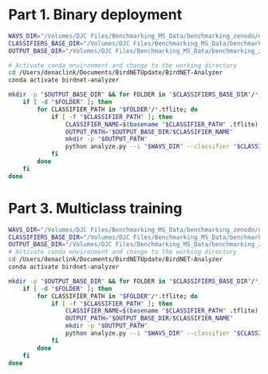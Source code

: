 # Part 1. Binary deployment
```zsh

WAVS_DIR="/Volumes/DJC Files/Benchmarking_MS_Data/benchmarking_zenodo/data/AcousticData/Dakrong_testdata/"
CLASSIFIERS_BASE_DIR="/Volumes/DJC Files/Benchmarking_MS_Data/benchmarking_zenodo/results/BirdNETbinary/temp/"
OUTPUT_BASE_DIR="/Volumes/DJC Files/Benchmarking_MS_Data/benchmarking_zenodo/results/BirdNETbinary_testgeneralizability/" 

# Activate conda environment and change to the working directory
cd /Users/denaclink/Documents/BirdNETUpdate/BirdNET-Analyzer
conda activate birdnet-analyzer

mkdir -p "$OUTPUT_BASE_DIR" && for FOLDER in "$CLASSIFIERS_BASE_DIR"/*; do 
    if [ -d "$FOLDER" ]; then 
        for CLASSIFIER_PATH in "$FOLDER"/*.tflite; do 
            if [ -f "$CLASSIFIER_PATH" ]; then 
                CLASSIFIER_NAME=$(basename "$CLASSIFIER_PATH" .tflite)
                OUTPUT_PATH="$OUTPUT_BASE_DIR/$CLASSIFIER_NAME"
                mkdir -p "$OUTPUT_PATH"
                python analyze.py --i "$WAVS_DIR" --classifier "$CLASSIFIER_PATH" --o "$OUTPUT_PATH" --fmin 500 --fmax 3000 && echo "Processed with classifier: $CLASSIFIER_NAME"
            fi
        done
    fi 
done

```


# Part 3. Multiclass training
```zsh
WAVS_DIR="/Volumes/DJC Files/Benchmarking_MS_Data/benchmarking_zenodo/data/AcousticData/Dakrong_testdata/"
CLASSIFIERS_BASE_DIR="/Volumes/DJC Files/Benchmarking_MS_Data/benchmarking_zenodo/results/BirdNETmulti/"
OUTPUT_BASE_DIR="/Volumes/DJC Files/Benchmarking_MS_Data/benchmarking_zenodo/results/BirdNETmulti_testgeneralizability/" 
# Activate conda environment and change to the working directory
cd /Users/denaclink/Documents/BirdNETUpdate/BirdNET-Analyzer
conda activate birdnet-analyzer

mkdir -p "$OUTPUT_BASE_DIR" && for FOLDER in "$CLASSIFIERS_BASE_DIR"/*; do 
    if [ -d "$FOLDER" ]; then 
        for CLASSIFIER_PATH in "$FOLDER"/*.tflite; do 
            if [ -f "$CLASSIFIER_PATH" ]; then 
                CLASSIFIER_NAME=$(basename "$CLASSIFIER_PATH" .tflite)
                OUTPUT_PATH="$OUTPUT_BASE_DIR/$CLASSIFIER_NAME"
                mkdir -p "$OUTPUT_PATH"
                python analyze.py --i "$WAVS_DIR" --classifier "$CLASSIFIER_PATH" --o "$OUTPUT_PATH" --fmin 500 --fmax 3000 && echo "Processed with classifier: $CLASSIFIER_NAME"
            fi
        done
    fi 
done

```

